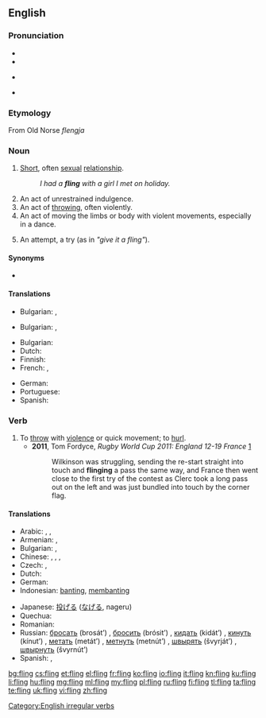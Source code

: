 ==English==

===Pronunciation===
* {{IPA|/ˈflɪŋ/}}
* {{audio|en-us-fling.ogg|Audio (US)}}
* {{context|also}} {{a|US}} {{IPA|/ˈfliːŋ/}}
* {{rhymes|ɪŋ}}

===Etymology===
From Old Norse ''flengja''

===Noun===
{{en-noun}}

# [[short|Short]], often [[sexual]] [[relationship]].
#: ''I had a '''fling''' with a girl I met on holiday.''
# An act of unrestrained indulgence.
# An act of [[throw]]ing, often violently.
# An act of moving the limbs or body with violent movements, especially in a dance.
# {{context|figuratively|lang=en}} An attempt, a try (as in ''"give it a fling"'').

====Synonyms====
* {{l|en|hookup}}

====Translations====
{{trans-top|An act of [[throw]]ing}}
* Bulgarian: {{t|bg|хвърляне|n}}, {{t|bg|мятане|n}}
{{trans-mid}}

{{trans-bottom}}
{{trans-top|An act of unrestrained indulgence.}}
* Bulgarian: {{t|bg|веселие|n}}, {{t|bg|развлечение|n}}
{{trans-mid}}

{{trans-bottom}}
{{trans-top|short sexual relationship}}
* Bulgarian: {{t|bg|флирт|m|sc=Cyrl}}
* Dutch: {{t-|nl|slippertje|n}}
* Finnish: {{t+|fi|säätö}}
* French: {{t+|fr|aventure|f}}, {{t+|fr|passade|f}}
{{trans-mid}}
* German: {{t+|de|Affäre|f}}
* Portuguese: {{t+|pt|caso|m}}
* Spanish: {{t+|es|aventura|f}}
{{trans-bottom}}

===Verb===
{{en-verb|flings|flinging|flung}}

# To [[throw]] with [[violence]] or quick movement; to [[hurl]].
#* '''2011''', Tom Fordyce, ''Rugby World Cup 2011: England 12-19 France'' [http://news.bbc.co.uk/sport1/hi/rugby_union/15210221.stm]
#*: Wilkinson was struggling, sending the re-start straight into touch and '''flinging''' a pass the same way, and France then went close to the first try of the contest as Clerc took a long pass out on the left and was just bundled into touch by the corner flag.

====Translations====
{{trans-top|to fling}}
* Arabic: {{t+|ar|صب|tr=Sabba}}, {{t-|ar|رمى|tr=rammaa}}, {{t+|ar|اندفع|tr=indafa`a}}
* Armenian: {{t-|hy|նետել|tr=netel}},  {{t-|hy|գցել|tr=gc’el}}
* Bulgarian: {{t|bg|хвърлям|sc=Cyrl}}, {{t|bg|запращам|sc=Cyrl}}
* Chinese: {{zh-tsp|拋|抛|pāo}}, {{t-|cmn|投|tr=tóu|sc=Hani}}, {{zh-tsp|鑄|铸|zhù}}, {{t-|cmn|扔|tr=rēng|sc=Hani}}
* Czech: {{t-|cs|mrštit}},  {{t+|cs|hodit}}
* Dutch: {{t+|nl|smijten}}
* German: {{t+|de|schleudern}}
* Indonesian: [[banting]], [[banting|membanting]]
{{trans-mid}}
* Japanese: [[投げる]] ([[なげる]], nageru)
* Quechua: {{t-|qu|chuqay}}
* Romanian: {{t+|ro|arunca}}
* Russian: [[бросать]] (brosát’) {{impf}}, [[бросить]] (brósit’) {{pf.}}, [[кидать]] (kidát’) {{impf}}, [[кинуть]] (kínut’) {{pf.}}, [[метать]] (metát’) {{impf}}, [[метнуть]] (metnút’) {{pf.}}, [[швырять]] (švyrját’) {{impf}}, [[швырнуть]] (švyrnút’) {{pf.}}
* Spanish: {{t+|es|aventar}}, {{t+|es|lanzar}}
{{trans-bottom}}

[[Category:English irregular verbs]]

[[bg:fling]]
[[cs:fling]]
[[et:fling]]
[[el:fling]]
[[fr:fling]]
[[ko:fling]]
[[io:fling]]
[[it:fling]]
[[kn:fling]]
[[ku:fling]]
[[li:fling]]
[[hu:fling]]
[[mg:fling]]
[[ml:fling]]
[[my:fling]]
[[pl:fling]]
[[ru:fling]]
[[fi:fling]]
[[tl:fling]]
[[ta:fling]]
[[te:fling]]
[[uk:fling]]
[[vi:fling]]
[[zh:fling]]